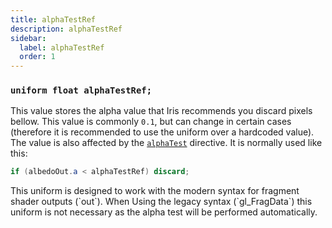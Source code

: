 ```yaml
---
title: alphaTestRef
description: alphaTestRef
sidebar:
  label: alphaTestRef
  order: 1
---
```


### `uniform float alphaTestRef;`

This value stores the alpha value that Iris recommends you discard pixels bellow. This value is commonly `0.1`, but can change in certain cases (therefore it is recommended to use the uniform over a hardcoded value). The value is also affected by the [`alphaTest`](/reference/shadersproperties/alphatest) directive. It is normally used like this:
```glsl
if (albedoOut.a < alphaTestRef) discard;
```

<Aside type="note">This uniform is designed to work with the modern syntax for fragment shader outputs (`out`). When Using the legacy syntax (`gl_FragData`) this uniform is not necessary as the alpha test will be performed automatically.</Aside>